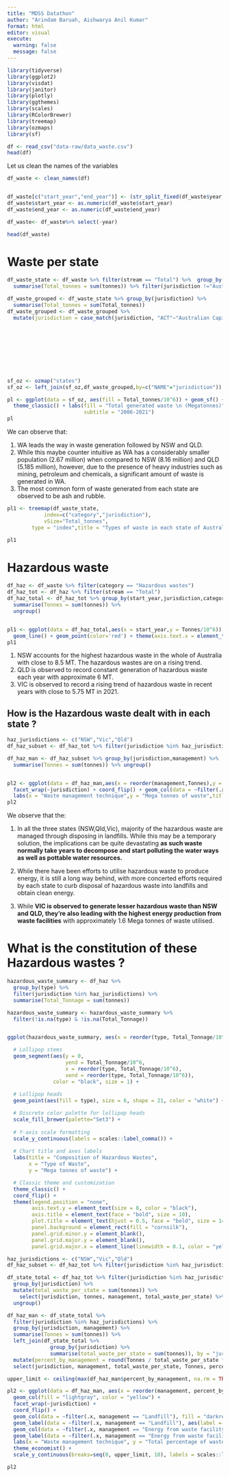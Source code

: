 ```yaml
---
title: "MDSS Datathon"
author: "Arindam Baruah, Aishwarya Anil Kumar"
format: html
editor: visual
execute: 
  warning: false
  message: false
---
```


```r
library(tidyverse)
library(ggplot2)
library(visdat)
library(janitor)
library(plotly)
library(ggthemes)
library(scales)
library(RColorBrewer)
library(treemap)
library(ozmaps)
library(sf)
```

```r
df <- read_csv("data-raw/data_waste.csv")
head(df)
```

Let us clean the names of the variables

```r
df_waste <- clean_names(df)


df_waste[c("start_year","end_year")] <- (str_split_fixed(df_waste$year,"-",2))
df_waste$start_year <- as.numeric(df_waste$start_year)
df_waste$end_year <- as.numeric(df_waste$end_year)

df_waste<- df_waste%>% select(-year) 

head(df_waste)
```
# Waste per state


```r
df_waste_state <- df_waste %>% filter(stream == "Total") %>%  group_by(jurisdiction,category) %>%
  summarise(Total_tonnes = sum(tonnes)) %>% filter(jurisdiction !="Australia" & category != "Total")

df_waste_grouped <- df_waste_state %>% group_by(jurisdiction) %>% 
  summarise(Total_tonnes = sum(Total_tonnes))
df_waste_grouped <- df_waste_grouped %>% 
  mutate(jurisdiction = case_match(jurisdiction, "ACT"~"Australian Capital Territory",
                                                                          "NSW"~"New South Wales",
                                                                          "Vic" ~ "Victoria",
                                                                          "Qld" ~ "Queensland",
                                                                          "SA" ~ "South Australia",
                                                                          "WA" ~ "Western Australia",
                                                                          "NT" ~ "Northern Territory",
                                                                          "Tas" ~ "Tasmania"))


sf_oz <- ozmap("states")
sf_oz <- left_join(sf_oz,df_waste_grouped,by=c("NAME"="jurisdiction"))

pl <- ggplot(data = sf_oz, aes(fill = Total_tonnes/10^6)) + geom_sf() + scale_fill_gradient(low ="green", high = "red")+
  theme_classic() + labs(fill = "Total generated waste \n (Megatonnes)",title = "Waste generated in each state of Australia",
                         subtitle = "2006-2021")
pl

```
We can observe that:

1. WA leads the way in waste generation followed by NSW and QLD.
2. While this maybe counter intuitive as WA has a considerably smaller population (2.67 million) when compared to NSW (8.16 million) and QLD (5.185 million), however, due to the presence of heavy industries such as mining, petroleum and chemicals, a significant amount of waste is generated in WA.
3. The most common form of waste generated from each state are observed to be ash and rubble.



```r

pl1 <- treemap(df_waste_state,
            index=c("category","jurisdiction"),
            vSize="Total_tonnes",
        type = "index",title = "Types of waste in each state of Australia (2006-2021)") 

pl1
```




# Hazardous waste

```r
df_haz <- df_waste %>% filter(category == "Hazardous wastes")
df_haz_tot <- df_haz %>% filter(stream == "Total")
df_haz_total <- df_haz_tot %>% group_by(start_year,jurisdiction,category) %>% 
  summarise(Tonnes = sum(tonnes)) %>% 
  ungroup() 



```

```r
pl1 <- ggplot(data = df_haz_total,aes(x = start_year,y = Tonnes/10^6)) +
  geom_line() + geom_point(color='red') + theme(axis.text.x = element_text(angle = 45,size=5)) + facet_wrap(~jurisdiction) + labs(x = "Year",y = "Mega tonnes",title = "Hazardous waste generated in each state",subtitle = "2006-2021") + theme_classic()
pl1
```

1.  NSW accounts for the highest hazardous waste in the whole of Australia with close to 8.5 MT. The hazardous wastes are on a rising trend.
2.  QLD is observed to record constant generation of hazardous waste each year with approximate 6 MT.
3.  VIC is observed to record a rising trend of hazardous waste in recent years with close to 5.75 MT in 2021.

## How is the Hazardous waste dealt with in each state ?

```r

haz_jurisdictions <- c("NSW","Vic","Qld")
df_haz_subset <- df_haz_tot %>% filter(jurisdiction %in% haz_jurisdictions)

df_haz_man <- df_haz_subset %>% group_by(jurisdiction,management) %>% 
  summarise(Tonnes = sum(tonnes)) %>% ungroup()


pl2 <- ggplot(data = df_haz_man,aes(x = reorder(management,Tonnes),y = Tonnes/10^6)) + geom_col(fill = "lightgray",color = "black") + 
  facet_wrap(~jurisdiction) + coord_flip() + geom_col(data = ~filter(.x, management == "Landfill"),fill = "darkred") + geom_label(data = ~filter(.x, management == "Landfill"),aes(label = round(Tonnes/10^6,1),hjust=1)) + geom_col(data = ~filter(.x, management == "Energy from waste facility"),fill = "green") + geom_label(data = ~filter(.x, management == "Landfill"),aes(label = round(Tonnes/10^6,1),hjust=1)) + geom_label(data = ~filter(.x, management == "Energy from waste facility"),aes(label = round(Tonnes/10^6,1),hjust=-0.5)) + 
  labs(x = "Waste management technique",y = "Mega tonnes of waste",title ="Hazardous waste management in the top 3 \n waste producing states",subtitle = "2006-2021") + theme_economist() 
pl2
```

We observe that the:

1.  In all the three states (NSW,Qld,Vic), majority of the hazardous waste are managed through disposing in landfills. While this may be a temporary solution, the implications can be quite devastating **as such waste normally take years to decompose and start polluting the water ways as well as pottable water resources.**

2.  While there have been efforts to utilise hazardous waste to produce energy, it is still a long way behind, with more concerted efforts required by each state to curb disposal of hazardous waste into landfills and obtain clean energy.

3.  While **VIC is observed to generate lesser hazardous waste than NSW and QLD, they're also leading with the highest energy production from waste facilities** with approximately 1.6 Mega tonnes of waste utilised.

# What is the constitution of these Hazardous wastes ?

```r

hazardous_waste_summary <- df_haz %>%
  group_by(type) %>%
  filter(jurisdiction %in% haz_jurisdictions) %>%
  summarise(Total_Tonnage = sum(tonnes))

hazardous_waste_summary <- hazardous_waste_summary %>%
  filter(!is.na(type) & !is.na(Total_Tonnage))


ggplot(hazardous_waste_summary, aes(x = reorder(type, Total_Tonnage/10^6), y = Total_Tonnage/10^6)) +

  # Lollipop stems
  geom_segment(aes(y = 0, 
                   yend = Total_Tonnage/10^6, 
                   x = reorder(type, Total_Tonnage/10^6),
                   xend = reorder(type, Total_Tonnage/10^6)), 
               color = "black", size = 1) +
  
  # Lollipop heads
  geom_point(aes(fill = type), size = 6, shape = 21, color = "white") +

  # Discrete color palette for lollipop heads
  scale_fill_brewer(palette="Set3") +
  
  # Y-axis scale formatting
  scale_y_continuous(labels = scales::label_comma()) +
  
  # Chart title and axes labels
  labs(title = "Composition of Hazardous Wastes", 
       x = "Type of Waste", 
       y = "Mega tonnes of waste") +

  # Classic theme and customization
  theme_classic() +
  coord_flip() +
  theme(legend.position = "none", 
        axis.text.y = element_text(size = 8, color = "black"),
        axis.title = element_text(face = "bold", size = 10),
        plot.title = element_text(hjust = 0.5, face = "bold", size = 14),
        panel.background = element_rect(fill = "cornsilk"),
        panel.grid.minor.y = element_blank(),
        panel.grid.major.y = element_blank(),
        panel.grid.major.x = element_line(linewidth = 0.1, color = "yellow"))


```
```r

haz_jurisdictions <- c("NSW","Vic","Qld")
df_haz_subset <- df_haz_tot %>% filter(jurisdiction %in% haz_jurisdictions)

df_state_total <- df_haz_tot %>% filter(jurisdiction %in% haz_jurisdictions) %>%
  group_by(jurisdiction) %>%
  mutate(total_waste_per_state = sum(tonnes)) %>%
    select(jurisdiction, tonnes, management, total_waste_per_state) %>%
  ungroup()

df_haz_man <- df_state_total %>% 
  filter(jurisdiction %in% haz_jurisdictions) %>%
  group_by(jurisdiction, management) %>%
  summarise(Tonnes = sum(tonnes)) %>%
  left_join(df_state_total %>% 
              group_by(jurisdiction) %>%
              summarise(total_waste_per_state = sum(tonnes)), by = "jurisdiction") %>%
  mutate(percent_by_management = round(Tonnes / total_waste_per_state * 100, 2)) %>%
  select(jurisdiction, management, total_waste_per_state, Tonnes, percent_by_management)

upper_limit <- ceiling(max(df_haz_man$percent_by_management, na.rm = TRUE) / 10) * 10

pl2 <- ggplot(data = df_haz_man, aes(x = reorder(management, percent_by_management), y = percent_by_management)) + 
  geom_col(fill = "lightgray", color = "yellow") + 
  facet_wrap(~jurisdiction) + 
  coord_flip() + 
  geom_col(data = ~filter(.x, management == "Landfill"), fill = "darkred") + 
  geom_label(data = ~filter(.x, management == "Landfill"), aes(label = round(percent_by_management, 1), hjust=1)) + 
  geom_col(data = ~filter(.x, management == "Energy from waste facility"), fill = "green") + 
  geom_label(data = ~filter(.x, management == "Energy from waste facility"), aes(label = round(percent_by_management, 1), hjust=-0.5)) + 
  labs(x = "Waste management technique", y = "Total percentage of waste", title ="Hazardous waste management in the top 3 \n waste producing states", subtitle = "2006-2021") + 
  theme_economist() + 
  scale_y_continuous(breaks=seq(0, upper_limit, 10), labels = scales::label_number(scale = 1))

pl2
```

